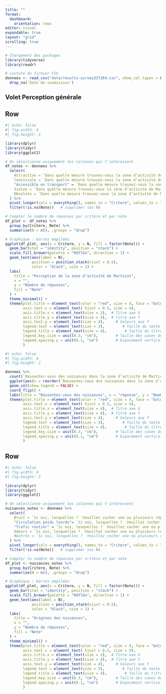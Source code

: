 ```yaml
---
title: ""
format:
  dashboard:
    orientation: rows
editor: visual
expandable: true
layout: "grid"
scrolling: true
---
```


```r
# Chargement des packages
library(tidyverse)
library(readr)

# Lecture du fichier CSV
donnees <- read_csv("data/results-survey337264.csv", show_col_types = FALSE)%>%
  drop_na(`Date de soumission`)
```

<h1 class="test" style="font-size:1.4em;">Volet Perception générale</h1>

## Row {height="20%"}

```r
#| echo: false
#| fig.width: 4
#| fig.height: 2

library(dplyr)
library(tidyr)
library(ggplot2)

# On sélectionne uniquement les colonnes qui t'intéressent
df_notes <- donnees %>%
  select(
    Attractive = `Dans quelle mesure trouvez-vous la zone d’activité de Marticot :Donnez une note de 1 à 6, 1 correspondant à « pas du tout » et 6 « tout à fait » [Attractive]`,
    Conviviale = `Dans quelle mesure trouvez-vous la zone d’activité de Marticot :Donnez une note de 1 à 6, 1 correspondant à « pas du tout » et 6 « tout à fait » [Conviviale]`,
    "Accessible en transport" = `Dans quelle mesure trouvez-vous la zone d’activité de Marticot :Donnez une note de 1 à 6, 1 correspondant à « pas du tout » et 6 « tout à fait » [Accessible en transports]`,
    Isolee = `Dans quelle mesure trouvez-vous la zone d’activité de Marticot :Donnez une note de 1 à 6, 1 correspondant à « pas du tout » et 6 « tout à fait » [Isolée]`,
    Obsolete = `Dans quelle mesure trouvez-vous la zone d’activité de Marticot :Donnez une note de 1 à 6, 1 correspondant à « pas du tout » et 6 « tout à fait » [Obsolète]`
  ) %>%
  pivot_longer(cols = everything(), names_to = "Critere", values_to = "Note") %>%
  filter(!is.na(Note))   # supprimer les NA

# Compter le nombre de réponses par critère et par note
df_plot <- df_notes %>%
  group_by(Critere, Note) %>%
  summarise(N = n(), .groups = "drop")

# Graphique : barres empilées
ggplot(df_plot, aes(x = Critere, y = N, fill = factor(Note))) +
  geom_bar(stat = "identity", position = "stack") +
  scale_fill_brewer(palette = "RdYlGn", direction = 1) +
  geom_text(aes(label = N), 
            position = position_stack(vjust = 0.5), 
            color = "black", size = 1) +
  labs(
    title = "Perception de la zone d’activité de Marticot",
    x = "",
    y = "Nombre de réponses",
    fill = "Note"
  ) +
  theme_minimal() +
  theme(plot.title = element_text(color = "red", size = 4, face = "bold", hjust = 0.5),
        axis.text.x = element_text( hjust = 0.5, size = 4),
        axis.title.x = element_text(size = 2),  # Titre axe X
        axis.title.y = element_text(size = 4),  # Titre axe Y
        axis.text.y = element_text(size = 4),     # Valeurs axe Y
        legend.text = element_text(size = 3),        # Taille du texte de la légende
        legend.title = element_text(size = 4),        # Taille du titre de la légende
        legend.key.size = unit(0.3, "cm"),        # Taille des cases de la légende
        legend.spacing.y = unit(0.1, "cm")        # Espacement vertical réduit
        )
```



```r
#| echo: false
#| fig.width: 4
#| fig.height: 2

donnees %>%
  count(`Ressentez-vous des nuisances dans la zone d’activité de Marticot ?`) %>%
  ggplot(aes(x = reorder(`Ressentez-vous des nuisances dans la zone d’activité de Marticot ?`, n), y = n, fill = `Ressentez-vous des nuisances dans la zone d’activité de Marticot ?`)) +
  geom_col(show.legend = FALSE) +
  coord_flip() +
  labs(title = "Ressentez-vous des nuisances", x = "réponse", y = "Nombre de réponses") +
  theme(plot.title = element_text(color = "red", size = 4, face = "bold", hjust = 0.5),
        axis.text.x = element_text( hjust = 0.5, size = 4),
        axis.title.x = element_text(size = 4),  # Titre axe X
        axis.title.y = element_text(size = 4),  # Titre axe Y
        axis.text.y = element_text(size = 4),     # Valeurs axe Y
        legend.text = element_text(size = 3),        # Taille du texte de la légende
        legend.title = element_text(size = 4),        # Taille du titre de la légende
        legend.key.size = unit(0.3, "cm"),        # Taille des cases de la légende
        legend.spacing.y = unit(0.1, "cm")        # Espacement vertical réduit
        )
```

## Row {height="20%}

```r
#| echo: false
#| fig.width: 4
#| fig.height: 2

library(dplyr)
library(tidyr)
library(ggplot2)

# On sélectionne uniquement les colonnes qui t'intéressent
nuisances_notes <- donnees %>%
  select(
    Bruit = `Si oui, lesquelles ?  Veuillez cocher une ou plusieurs réponse  [Bruit]`,
    "Circulation poids lourds"= `Si oui, lesquelles ?  Veuillez cocher une ou plusieurs réponse  [Circulation de poids lourds]`,
    "Trafic routier" = `Si oui, lesquelles ?  Veuillez cocher une ou plusieurs réponse  [Trafic routier]`,
    Odeurs = `Si oui, lesquelles ?  Veuillez cocher une ou plusieurs réponse  [Odeurs]`
    #Autres = `Si oui, lesquelles ?  Veuillez cocher une ou plusieurs réponse  [Autre]`
  ) %>%
  pivot_longer(cols = everything(), names_to = "Critere", values_to = "Note") %>%
  filter(!is.na(Note))   # supprimer les NA

# Compter le nombre de réponses par critère et par note
df_plot <- nuisances_notes %>%
  group_by(Critere, Note) %>%
  summarise(N = n(), .groups = "drop")

# Graphique : barres empilées
ggplot(df_plot, aes(x = Critere, y = N, fill = factor(Note))) +
  geom_bar(stat = "identity", position = "stack") +
  scale_fill_brewer(palette = "RdYlGn", direction = 1) +
  geom_text(aes(label = N), 
            position = position_stack(vjust = 0.5), 
            color = "black", size = 1) +
  labs(
    title = "Origines des nuisances",
    x = "",
    y = "Nombre de réponses",
    fill = "Note"
  ) +
  theme_minimal() +
  theme(plot.title = element_text(color = "red", size = 4, face = "bold", hjust = 0.5),
        axis.text.x = element_text( hjust = 0.5, size = 4),
        axis.title.x = element_text(size = 2),  # Titre axe X
        axis.title.y = element_text(size = 4),  # Titre axe Y
        axis.text.y = element_text(size = 4),     # Valeurs axe Y
        legend.text = element_text(size = 3),        # Taille du texte de la légende
        legend.title = element_text(size = 4),        # Taille du titre de la légende
        legend.key.size = unit(0.3, "cm"),        # Taille des cases de la légende
        legend.spacing.y = unit(0.1, "cm")        # Espacement vertical réduit
        )
```